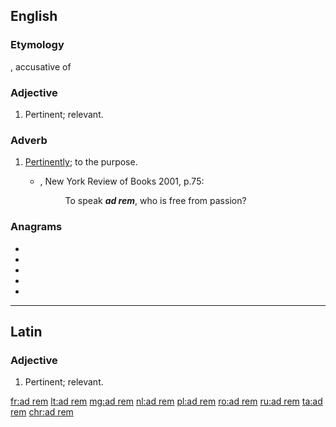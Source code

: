 ==English==

===Etymology===
{{borrowing|en|la}} {{m|la|ad||to}} {{m|la|rem|}}, accusative of {{m|la|res||matter}}

===Adjective===
{{en-adj|-}}

# Pertinent; relevant.

===Adverb===
{{en-adv|-}}

# [[pertinently|Pertinently]]; to the purpose.
#* {{RQ:RBrtn AntmyMlncly}}, New York Review of Books 2001, p.75:
#*: To speak '''''ad rem''''', who is free from passion?

===Anagrams===
* {{l|en|armed}}
* {{l|en|derma}}
* {{l|en|dream}}
* {{l|en|m'dear}}
* {{l|en|ramed}}

----

==Latin==

===Adjective===
# Pertinent; relevant.

[[fr:ad rem]]
[[lt:ad rem]]
[[mg:ad rem]]
[[nl:ad rem]]
[[pl:ad rem]]
[[ro:ad rem]]
[[ru:ad rem]]
[[ta:ad rem]]
[[chr:ad rem]]